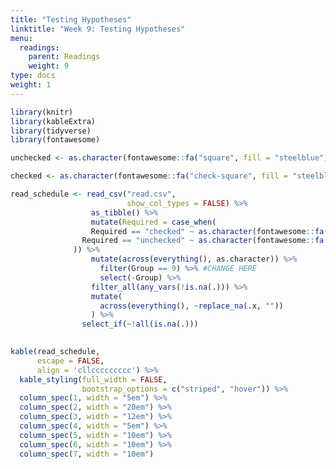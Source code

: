 ```yaml
---
title: "Testing Hypotheses"
linktitle: "Week 9: Testing Hypotheses"
menu:
  readings:
    parent: Readings
    weight: 9
type: docs
weight: 1
---
```


```r
library(knitr)
library(kableExtra)
library(tidyverse)
library(fontawesome)
```

```r
unchecked <- as.character(fontawesome::fa("square", fill = "steelblue"))

checked <- as.character(fontawesome::fa("check-square", fill = "steelblue"))

read_schedule <- read_csv("read.csv",
                          show_col_types = FALSE) %>% 
                  as_tibble() %>%
                  mutate(Required = case_when(
                  Required == "checked" ~ as.character(fontawesome::fa("check-circle", fill = "#428bca", height = "15px")),
                Required == "unchecked" ~ as.character(fontawesome::fa("times-circle", fill = "#d9534f", height = "15px"))
              )) %>%
                  mutate(across(everything(), as.character)) %>%
                    filter(Group == 9) %>% #CHANGE HERE
                    select(-Group) %>%
                  filter_all(any_vars(!is.na(.))) %>% 
                  mutate(
                    across(everything(), ~replace_na(.x, ""))
                  ) %>%
                select_if(~!all(is.na(.))) 
  
```

```r
kable(read_schedule, 
      escape = FALSE,
      align = 'cllccccccccc') %>%
  kable_styling(full_width = FALSE,
                bootstrap_options = c("striped", "hover")) %>%
  column_spec(1, width = "5em") %>%
  column_spec(2, width = "20em") %>%
  column_spec(3, width = "12em") %>%
  column_spec(4, width = "5em") %>%
  column_spec(5, width = "10em") %>%
  column_spec(6, width = "10em") %>%
  column_spec(7, width = "10em") 
```

